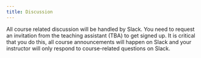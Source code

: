 ```yaml
---
title: Discussion
---
```



All course related discussion will be handled by Slack. You need to request an invitation from the teaching assistant (TBA) to get signed up. It is critical that you do this, all course announcements will happen on Slack and your instructor will only respond to course-related questions on Slack. 